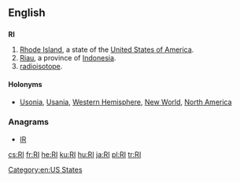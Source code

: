 {{also|ri|R.I.|ri-|rí|rì|rî|-ri}}
==English==

==={{abbreviation-old|en}}===
'''RI'''

# [[Rhode Island]], a state of the [[United States of America]].
# [[Riau]], a province of [[Indonesia]].
# [[radioisotope]].

====Holonyms====
*[[Usonia]], [[Usania]], [[Western Hemisphere]], [[New World]], [[North America]]

===Anagrams===
* [[IR#English|IR]] 

[[Category:en:US States]]

[[cs:RI]]
[[fr:RI]]
[[he:RI]]
[[ku:RI]]
[[hu:RI]]
[[ja:RI]]
[[pl:RI]]
[[tr:RI]]